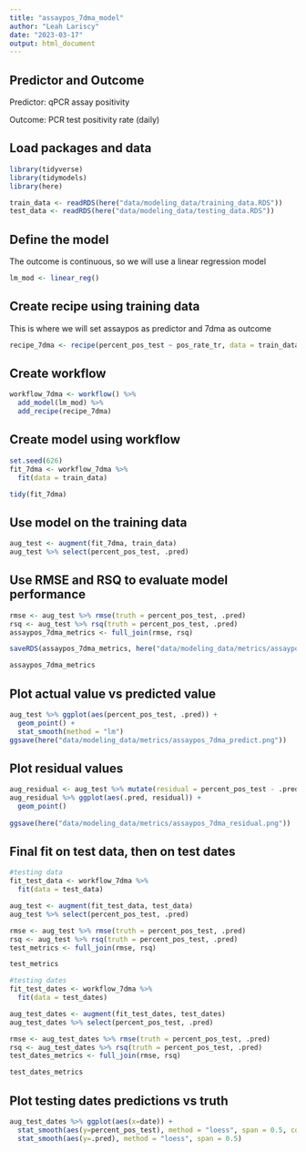 ```yaml
---
title: "assaypos_7dma_model"
author: "Leah Lariscy"
date: "2023-03-17"
output: html_document
---
```


## Predictor and Outcome

Predictor: qPCR assay positivity

Outcome: PCR test positivity rate (daily)

## Load packages and data

```r
library(tidyverse)
library(tidymodels)
library(here)
```

```r
train_data <- readRDS(here("data/modeling_data/training_data.RDS"))
test_data <- readRDS(here("data/modeling_data/testing_data.RDS"))
```

## Define the model

The outcome is continuous, so we will use a linear regression model

```r
lm_mod <- linear_reg()
```

## Create recipe using training data

This is where we will set assaypos as predictor and 7dma as outcome

```r
recipe_7dma <- recipe(percent_pos_test ~ pos_rate_tr, data = train_data)
```

## Create workflow

```r
workflow_7dma <- workflow() %>% 
  add_model(lm_mod) %>% 
  add_recipe(recipe_7dma)
```

## Create model using workflow

```r
set.seed(626)
fit_7dma <- workflow_7dma %>% 
  fit(data = train_data)

tidy(fit_7dma)
```

## Use model on the training data

```r
aug_test <- augment(fit_7dma, train_data)
aug_test %>% select(percent_pos_test, .pred)
```

## Use RMSE and RSQ to evaluate model performance

```r
rmse <- aug_test %>% rmse(truth = percent_pos_test, .pred)
rsq <- aug_test %>% rsq(truth = percent_pos_test, .pred)
assaypos_7dma_metrics <- full_join(rmse, rsq)

saveRDS(assaypos_7dma_metrics, here("data/modeling_data/metrics/assaypos_7dma_performance.RDS"))

assaypos_7dma_metrics

```

## Plot actual value vs predicted value

```r
aug_test %>% ggplot(aes(percent_pos_test, .pred)) +
  geom_point() +
  stat_smooth(method = "lm")
ggsave(here("data/modeling_data/metrics/assaypos_7dma_predict.png"))
```

## Plot residual values

```r
aug_residual <- aug_test %>% mutate(residual = percent_pos_test - .pred)
aug_residual %>% ggplot(aes(.pred, residual)) +
  geom_point() 
  
ggsave(here("data/modeling_data/metrics/assaypos_7dma_residual.png"))
```

## Final fit on test data, then on test dates

```r
#testing data
fit_test_data <- workflow_7dma %>% 
  fit(data = test_data)

aug_test <- augment(fit_test_data, test_data)
aug_test %>% select(percent_pos_test, .pred)

rmse <- aug_test %>% rmse(truth = percent_pos_test, .pred)
rsq <- aug_test %>% rsq(truth = percent_pos_test, .pred)
test_metrics <- full_join(rmse, rsq)

test_metrics
```

```r
#testing dates
fit_test_dates <- workflow_7dma %>% 
  fit(data = test_dates)

aug_test_dates <- augment(fit_test_dates, test_dates)
aug_test_dates %>% select(percent_pos_test, .pred)

rmse <- aug_test_dates %>% rmse(truth = percent_pos_test, .pred)
rsq <- aug_test_dates %>% rsq(truth = percent_pos_test, .pred)
test_dates_metrics <- full_join(rmse, rsq)

test_dates_metrics
```

## Plot testing dates predictions vs truth

```r
aug_test_dates %>% ggplot(aes(x=date)) +
  stat_smooth(aes(y=percent_pos_test), method = "loess", span = 0.5, color = "black") +
  stat_smooth(aes(y=.pred), method = "loess", span = 0.5)
```
